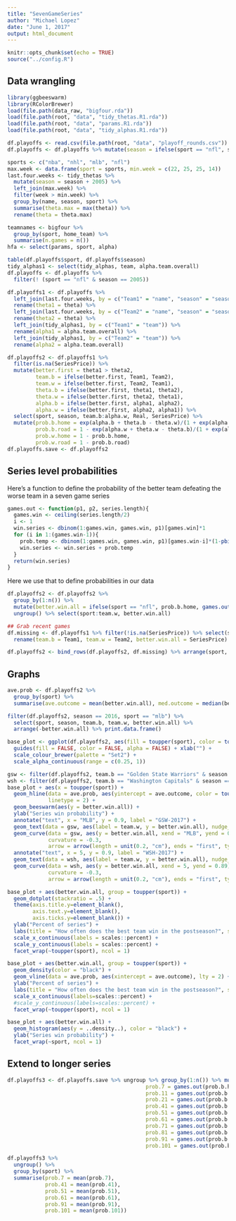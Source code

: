 ```yaml
---
title: "SevenGameSeries"
author: "Michael Lopez"
date: "June 1, 2017"
output: html_document
---
```


```r
knitr::opts_chunk$set(echo = TRUE)
source("../config.R")
```

## Data wrangling

```r
library(ggbeeswarm)
library(RColorBrewer)
load(file.path(data_raw, "bigfour.rda"))
load(file.path(root, "data", "tidy_thetas.R1.rda"))
load(file.path(root, "data", "params.R1.rda"))
load(file.path(root, "data", "tidy_alphas.R1.rda"))

df.playoffs <- read.csv(file.path(root, "data", "playoff_rounds.csv"))
df.playoffs <- df.playoffs %>% mutate(season = ifelse(sport == "nfl", season - 1, season))

sports <- c("nba", "nhl", "mlb", "nfl")
max.week <- data.frame(sport = sports, min.week = c(22, 25, 25, 14))
last.four.weeks <- tidy_thetas %>%
  mutate(season = season + 2005) %>% 
  left_join(max.week) %>% 
  filter(week > min.week) %>% 
  group_by(name, season, sport) %>% 
  summarise(theta.max = max(theta)) %>% 
  rename(theta = theta.max)

teamnames <- bigfour %>% 
  group_by(sport, home_team) %>% 
  summarise(n.games = n())
hfa <- select(params, sport, alpha)

table(df.playoffs$sport, df.playoffs$season)
tidy_alphas1 <- select(tidy_alphas, team, alpha.team.overall)
df.playoffs <- df.playoffs %>% 
  filter(! (sport == "nfl" & season == 2005))

df.playoffs1 <- df.playoffs %>% 
  left_join(last.four.weeks, by = c("Team1" = "name", "season" = "season", "sport" = "sport")) %>%
  rename(theta1 = theta) %>% 
  left_join(last.four.weeks, by = c("Team2" = "name", "season" = "season", "sport" = "sport")) %>% 
  rename(theta2 = theta) %>% 
  left_join(tidy_alphas1, by = c("Team1" = "team")) %>%
  rename(alpha1 = alpha.team.overall) %>% 
  left_join(tidy_alphas1, by = c("Team2" = "team")) %>%
  rename(alpha2 = alpha.team.overall)

df.playoffs2 <- df.playoffs1 %>% 
  filter(is.na(SeriesPrice)) %>% 
  mutate(better.first = theta1 > theta2, 
         team.b = ifelse(better.first, Team1, Team2), 
         team.w = ifelse(better.first, Team2, Team1), 
         theta.b = ifelse(better.first, theta1, theta2), 
         theta.w = ifelse(better.first, theta2, theta1), 
         alpha.b = ifelse(better.first, alpha1, alpha2), 
         alpha.w = ifelse(better.first, alpha2, alpha1)) %>%
  select(sport, season, team.b:alpha.w, Real, SeriesPrice) %>%
  mutate(prob.b.home = exp(alpha.b + theta.b - theta.w)/(1 + exp(alpha.b + theta.b - theta.w)), 
         prob.b.road = 1 - exp(alpha.w + theta.w - theta.b)/(1 + exp(alpha.w + theta.w - theta.b)), 
         prob.w.home = 1 - prob.b.home, 
         prob.w.road = 1 - prob.b.road)
df.playoffs.save <- df.playoffs2
```




## Series level probabilities

Here's a function to define the probability of the better team defeating the worse team in a seven game series

```r
games.out <- function(p1, p2, series.length){
  games.win <- ceiling(series.length/2)
  i <- 1
  win.series <- dbinom(1:games.win, games.win, p1)[games.win]*1
  for (i in 1:(games.win-1)){
    prob.temp <- dbinom(1:games.win, games.win, p1)[games.win-i]*(1-pbinom((i-1), (games.win-1), p2)) 
    win.series <- win.series + prob.temp
  }
  return(win.series)
}
```


Here we use that to define probabilities in our data

```r
df.playoffs2 <- df.playoffs2 %>% 
  group_by(1:n()) %>% 
  mutate(better.win.all = ifelse(sport == "nfl", prob.b.home, games.out(prob.b.home, prob.b.road, 7))) %>% 
  ungroup() %>% select(sport:team.w, better.win.all)

## Grab recent games
df.missing <- df.playoffs1 %>% filter(!is.na(SeriesPrice)) %>% select(sport, season, Team1, Team2, SeriesPrice) %>% 
  rename(team.b = Team1, team.w = Team2, better.win.all = SeriesPrice)

df.playoffs2 <- bind_rows(df.playoffs2, df.missing) %>% arrange(sport, -season)

```


## Graphs

```r
ave.prob <- df.playoffs2 %>% 
  group_by(sport) %>% 
  summarise(ave.outcome = mean(better.win.all), med.outcome = median(better.win.all))

filter(df.playoffs2, season == 2016, sport == "mlb") %>% 
  select(sport, season, team.b, team.w, better.win.all) %>% 
  arrange(-better.win.all) %>% print.data.frame()

base_plot <- ggplot(df.playoffs2, aes(fill = toupper(sport), color = toupper(sport))) + 
  guides(fill = FALSE, color = FALSE, alpha = FALSE) + xlab("") + 
  scale_colour_brewer(palette = "Set2") +
  scale_alpha_continuous(range = c(0.25, 1))

```

```r
gsw <- filter(df.playoffs2, team.b == "Golden State Warriors" & season == 2017)
wsh <- filter(df.playoffs2, team.b == "Washington Capitals" & season == 2017)
base_plot + aes(x = toupper(sport)) + 
  geom_hline(data = ave.prob, aes(yintercept = ave.outcome, color = toupper(sport)), 
             linetype = 2) + 
  geom_beeswarm(aes(y = better.win.all)) + 
  ylab("Series win probability") + 
  annotate("text", x = "MLB", y = 0.9, label = "GSW-2017") + 
  geom_text(data = gsw, aes(label = team.w, y = better.win.all), nudge_y = 0.01) + 
  geom_curve(data = gsw, aes(y = better.win.all, xend = "MLB", yend = 0.89), 
             curvature = -0.3, 
             arrow = arrow(length = unit(0.2, "cm"), ends = "first", type = "closed"))+ 
  annotate("text", x = 5, y = 0.9, label = "WSH-2017") + 
  geom_text(data = wsh, aes(label = team.w, y = better.win.all), nudge_y = 0.01) + 
  geom_curve(data = wsh, aes(y = better.win.all, xend = 5, yend = 0.89), 
             curvature = -0.3, 
             arrow = arrow(length = unit(0.2, "cm"), ends = "first", type = "closed"))
```





```r
base_plot + aes(better.win.all, group = toupper(sport)) + 
  geom_dotplot(stackratio = .5) + 
  theme(axis.title.y=element_blank(),
        axis.text.y=element_blank(),
        axis.ticks.y=element_blank()) + 
  ylab("Percent of series") + 
  labs(title = "How often does the best team win in the postseason?", subtitle = "7 game series between all playoff teams, 2005-2016") +
  scale_x_continuous(labels = scales::percent) + 
  scale_y_continuous(labels = scales::percent) + 
  facet_wrap(~toupper(sport), ncol = 1)
```

```r
base_plot + aes(better.win.all, group = toupper(sport)) + 
  geom_density(color = "black") + 
  geom_vline(data = ave.prob, aes(xintercept = ave.outcome), lty = 2) + 
  ylab("Percent of series") + 
  labs(title = "How often does the best team win in the postseason?", subtitle = "All playoff teams, 2005-2016 in 1 (NFL) or 7 game series") + 
  scale_x_continuous(labels=scales::percent) + 
  #scale_y_continuous(labels=scales::percent) + 
  facet_wrap(~toupper(sport), ncol = 1)
```

```r
base_plot + aes(better.win.all) + 
  geom_histogram(aes(y = ..density..), color = "black") + 
  ylab("Series win probability") + 
  facet_wrap(~sport, ncol = 1)
```



## Extend to longer series

```r
df.playoffs3 <- df.playoffs.save %>% ungroup %>% group_by(1:n()) %>% mutate(prob.3 = games.out(prob.b.home, prob.b.road, 3), 
                                            prob.7 = games.out(prob.b.home, prob.b.road, 7), 
                                            prob.11 = games.out(prob.b.home, prob.b.road, 11),
                                            prob.21 = games.out(prob.b.home, prob.b.road, 21), 
                                            prob.41 = games.out(prob.b.home, prob.b.road, 41),
                                            prob.51 = games.out(prob.b.home, prob.b.road, 51), 
                                            prob.61 = games.out(prob.b.home, prob.b.road, 61), 
                                            prob.71 = games.out(prob.b.home, prob.b.road, 71),
                                            prob.81 = games.out(prob.b.home, prob.b.road, 81), 
                                            prob.91 = games.out(prob.b.home, prob.b.road, 91),
                                            prob.101 = games.out(prob.b.home, prob.b.road, 101))

df.playoffs3 %>% 
  ungroup() %>% 
  group_by(sport) %>% 
  summarise(prob.7 = mean(prob.7), 
            prob.41 = mean(prob.41),
            prob.51 = mean(prob.51), 
            prob.61 = mean(prob.61), 
            prob.91 = mean(prob.91), 
            prob.101 = mean(prob.101))
```
